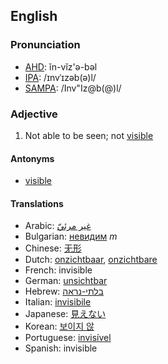 ==English==

===Pronunciation===

*[[w:AHD|AHD]]: ĭn-vĭz'ə-bəl
*[[w:IPA|IPA]]: /ɪnvˈɪzəb(ə)l/
*[[w:SAMPA|SAMPA]]: /Inv"Iz@b(@)l/

===Adjective===

#Not able to be seen; not [[visible]]

====Antonyms====
*[[visible]]

====Translations====
*Arabic: [[غير مرئيّ]]
*Bulgarian: [[невидим]] ''m''
*Chinese: [[无形]]
*Dutch: [[onzichtbaar]], [[onzichtbare]]
*French: invisible
*German: [[unsichtbar]]
*Hebrew: [[בלתי-נראה]]
*Italian: [[invisibile]]
*Japanese: [[見えない]]
*Korean: [[보이지 않]]
*Portuguese: [[invisível]]
*Spanish: invisible